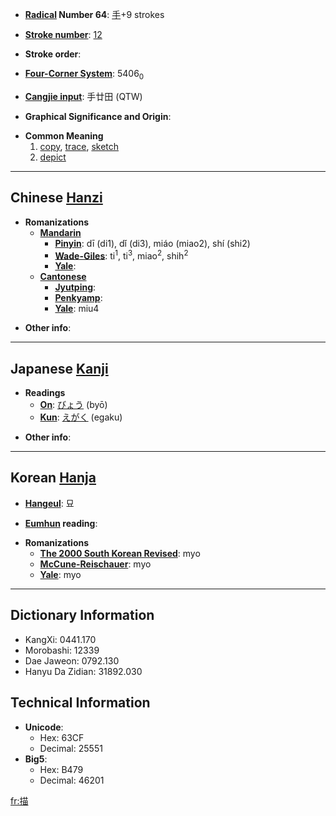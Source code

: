 * '''[[Wiktionary:Chinese radical index| Radical]] Number 64''': [[Wiktionary:Chinese radical index 手|手]]+9 strokes

* '''[[Wiktionary:Chinese total strokes index|Stroke number]]''': [[Wiktionary:Chinese total strokes index 12|12]]

* '''Stroke order''': 

* '''[[Wiktionary:Chinese four corner index|Four-Corner System]]''': 5406<sub>0</sub>

* '''[[Wiktionary:Chinese Cangjie index|Cangjie input]]''': 手廿田 (QTW)

* '''Graphical Significance and Origin''': 

* '''Common Meaning'''
*#[[copy]], [[trace]], [[sketch]]
*# [[depict]]


----

== Chinese [[Hanzi]] ==

* '''Romanizations'''
** '''[[Mandarin]]'''
*** '''[[Pinyin]]''': dī (di1), dǐ (di3), miáo (miao2), shí (shi2)
*** '''[[Wade-Giles]]''': ti<sup>1</sup>, ti<sup>3</sup>, miao<sup>2</sup>, shih<sup>2</sup>
*** '''[[Yale]]''': 
** '''[[Cantonese]]'''
*** '''[[Jyutping]]''':
*** '''[[Penkyamp]]''': 
*** '''[[Yale]]''': miu4

* '''Other info''': 

----

== Japanese [[Kanji]] ==

* '''Readings'''
** '''[[On]]''': [[びょう]] (byō)
** '''[[Kun]]''': [[えがく]] (egaku)

* '''Other info''':  

----

== Korean [[Hanja]] ==

* '''[[Hangeul]]''': 묘

* '''[[Eumhun]] reading''': 

* '''Romanizations'''
** '''[[The 2000 South Korean Revised Romanization|The 2000 South Korean Revised]]''': myo
** '''[[McCune-Reischauer]]''': myo
** '''[[Yale]]''': myo

----

== Dictionary Information ==

* KangXi: 0441.170
* Morobashi: 12339
* Dae Jaweon: 0792.130
* Hanyu Da Zidian: 31892.030

== Technical Information ==

* '''Unicode''':
** Hex: 63CF
** Decimal: 25551
* '''Big5''':
** Hex: B479
** Decimal: 46201

[[fr:描]]